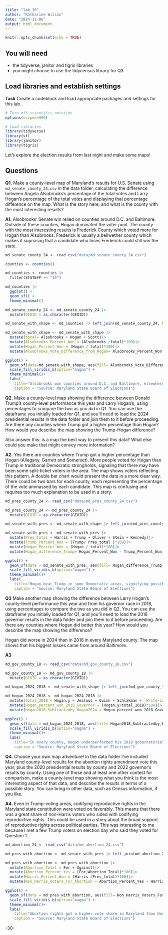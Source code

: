```yaml
---
title: "lab_10"
author: "Katharine Wilson"
date: "2024-11-06"
output: html_document
---
```


```r
knitr::opts_chunk$set(echo = TRUE)
```

## You will need

-   the tidyverse, janitor and tigris libraries
-   you might choose to use the tidycensus library for Q3

## Load libraries and establish settings

**Task** Create a codeblock and load appropriate packages and settings for this lab.

```r
# Turn off scientific notation
options(scipen=999)

# Load libraries
library(tidyverse)
library(sf)
library(janitor)
library(tigris)
```

Let's explore the election results from last night and make some maps!

## Questions

**Q1.** Make a county-level map of Maryland's results for U.S. Senate using `md_senate_county_24.csv` in the data folder, calculating the difference between Angela Alsobrooks's percentage of the total votes and Larry Hogan's percentage of the total votes and displaying that percentage difference on the map. What is the story here, and what is the county with the most interesting results?

**A1.**
Alsobrooks' Senate win relied on counties around D.C. and Baltimore. Outside of these counties, Hogan dominated the voter pool. The county with the most interesting results is Frederick County which voted more for Hogan than Alsobrooks. Frederick is usually a bellwether county which makes it suprsisng that a candidate who loses Frederick could still win the state. 
```r
md_senate_county_24 <- read_csv("data/md_senate_county_24.csv")
```

```r
counties <- counties()

md_counties <- counties |>
  filter(STATEFP == "24")
```

```r
md_counties |>
  ggplot() +
  geom_sf() +
  theme_minimal()
```

```r
md_senate_county_24 <- md_senate_county_24 |>
  mutate(GEOID = as.character(GEOID))
```

```r
md_senate_with_shape <- md_counties |> left_join(md_senate_county_24, by=c("GEOID"="GEOID"))
```

```r
md_senate_with_shape <- md_senate_with_shape |>
  mutate(total= Alsobrooks + Hogan + Scott)|>
  mutate(Alsobrooks_Percent_Won = (Alsobrooks /total)*100)|>
  mutate(Hogan_Percent_Won = (Hogan / total)*100)|>
  mutate(Alsobrooks_Vote_Difference_from_Hogan= Alsobrooks_Percent_Won - Hogan_Percent_Won)
```

```r
ggplot() +
  geom_sf(data=md_senate_with_shape, aes(fill= Alsobrooks_Vote_Difference_from_Hogan)) +
  scale_fill_viridis_b(option="magma") + 
  theme_minimal()+
  labs(
    title="Alsobrooks won counties around D.C. and Baltimore, elsewhere Hogan dominated",
    caption = "Source: Maryland State Board of Elections")
```


**Q2.** Make a county-level map showing the difference between Donald Trump's county-level performance this year and Larry Hogan's, using percentages to compare the two as you did in Q1. You can use the dataframe you initially loaded for Q1, and you'll need to load the 2024 presidential results in the data folder and join them to it before proceeding. Are there any counties where Trump got a higher percentage than Hogan? How would you describe the map showing the Trump-Hogan difference?

Also answer this: is a map the best way to present this data? What else could you make that might convey more information?

**A2.**
Yes there are counties where Trump got a higher percentage than Hogan (Allegany, Garrett and Somerset). More people voted for Hogan than Trump in traditional Democratic strongholds, signaling that there may have been some split-ticket voters in the area. The map shows voters reflecting this pattern. A double bar chart would present the data in a more clear way. There could be two bars for each county, each representing the percentage of the vote ammassed by each candidate. This map is confusing and requires too much explanation to be used in a story. 
```r
md_pres_county_24 <- read_csv("data/md_pres_county_24.csv")
```

```r
md_pres_county_24 <- md_pres_county_24 |>
  mutate(GEOID = as.character(GEOID))
```

```r
md_senate_with_pres <- md_senate_with_shape |> left_join(md_pres_county_24, by=c("GEOID"="GEOID"))
```

```r
md_senate_with_pres <- md_senate_with_pres |>
  mutate(Pres_total = Harris + Trump + Oliver + Stein + Kennedy)|>
  mutate(Trump_Percent_Won = (Trump/ Pres_total )*100)|>
  mutate(Hogan_Percent_Won = (Hogan / total)*100)|>
  mutate(Hogan_difference_Trump= Hogan_Percent_Won - Trump_Percent_Won)
```

```r
ggplot() +
  geom_sf(data = md_senate_with_pres, aes(fill= Hogan_difference_Trump)) +
  scale_fill_viridis_b(option="magma") + 
  theme_minimal()+
  labs(
    title="Hogan beat Trump in some Democratic areas, signifying possible split ticket voters",
    caption = "Source: Maryland State Board of Elections")
```

**Q3** Make another map showing the difference between Larry Hogan's county-level performance this year and from his governor race in 2018, using percentages to compare the two as you did in Q2. You can use the dataframe you initially loaded for Q1, and you'll need to load the 2018 governor results in the data folder and join them to it before proceeding. Are there any counties where Hogan did better this year? How would you describe the map showing the difference?

Hogan did worse in 2024 than in 2018 in every Maryland county. The map shows that his biggest losses came from around Baltimore.

**A3**
```r
md_gov_county_18 <- read_csv("data/md_gov_county_18.csv")
```

```r
md_gov_county_18 <- md_gov_county_18 |>
  mutate(GEOID = as.character(GEOID))
```


```r
md_hogan_2024_2018 <- md_senate_with_shape |> left_join(md_gov_county_18, by=c("GEOID"="GEOID"))
```

```r
md_hogan_2024_2018 <- md_hogan_2024_2018 |>
  mutate(total_2018 = Hogan.y + Jealous + Quinn + Schlakman + `Write-ins`)|>
  mutate(Hogan_percent_won_2018_Governor = (Hogan.y/total_2018)*100)|>
  mutate(Hogan2018_Subtractedby_Hogan2024 = Hogan_percent_won_2018_Governor - Hogan_Percent_Won)
```

```r
ggplot() +
  geom_sf(data = md_hogan_2024_2018, aes(fill= Hogan2018_Subtractedby_Hogan2024)) +
  scale_fill_viridis_b(option="magma") + 
  theme_minimal()+
  labs(
    title="In every county, Hogan underperformed his 2018 gubernatorial run",
    caption = "Source: Maryland State Board of Elections")
```


**Q4.** Choose your own map adventure! In the data folder I've included Maryland county-level results for the abortion rights amendment vote this year, plus the 2020 presidential results by county and 2022 governor's results by county. Using one of those and at least one other contest for comparison, make a county-level map showing what you think is the most interesting aspect of that data, and describe the results in terms of a possible story. You can bring in other data, such as Census information, if you like.

**A4.**
Even in Trump-voting areas, codifying reproductive rights in the Maryland state constitution were voted on favorably. This means that there was a great share of non-Harris voters who sided with codifying reproductive rights. This could be used in a story about the broad support of reproductive rights across political parties. This was interesting to me because I met a few Trump voters on election day who said they voted for Question 1. 

```r
md_abortion_24 <- read_csv("data/md_abortion_24.csv")
```

```r
md_pres_with_abortion <- md_senate_with_pres |> left_join(md_abortion_24, by=c("NAME"="County"))
```

```r
md_pres_with_abortion <- md_pres_with_abortion |> 
  mutate(Abortion_Total = For + Against)|>
  mutate(Abortion_Percent_Yes = (For/Abortion_Total)*100)|>
  mutate(Harris_Percent_Won = (Harris /Pres_total)*100)|>
  mutate(Non_Harris_Voters_For_Abortion = Abortion_Percent_Yes - Harris_Percent_Won)
```

```r
ggplot() +
  geom_sf(data = md_pres_with_abortion, aes(fill= Non_Harris_Voters_For_Abortion)) +
  scale_fill_viridis_b(option="magma") + 
  theme_minimal()+
  labs(
    title="Abortion rights got a higher vote share in Maryland than Harris",
    caption = "Source: Maryland State Board of Elections")
```

-30-
